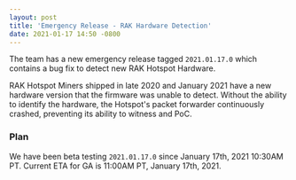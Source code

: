 ```yaml
---
layout: post
title: 'Emergency Release - RAK Hardware Detection'
date: 2021-01-17 14:50 -0800
---
```


The team has a new emergency release tagged `2021.01.17.0` which contains a bug fix to detect new
RAK Hotspot Hardware.

RAK Hotspot Miners shipped in late 2020 and January 2021 have a new hardware version that the
firmware was unable to detect. Without the ability to identify the hardware, the Hotspot's packet
forwarder continuously crashed, preventing its ability to witness and PoC.

### Plan

We have been beta testing `2021.01.17.0` since January 17th, 2021 10:30AM PT. Current ETA for GA is
11:00AM PT, January 17th, 2021.
